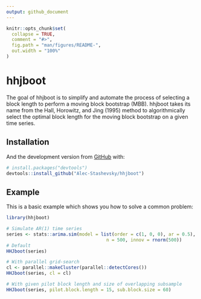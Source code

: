 ```yaml
---
output: github_document
---
```


<!-- README.md is generated from README.Rmd. Please edit that file -->

```r
knitr::opts_chunk$set(
  collapse = TRUE,
  comment = "#>",
  fig.path = "man/figures/README-",
  out.width = "100%"
)
```

# hhjboot

<!-- badges: start -->
<!-- badges: end -->

The goal of hhjboot is to simplify and automate the process of selecting a block length to perform a moving block bootstrap (MBB). hhjboot takes its name from the Hall, Horowitz, and Jing (1995) method to algorithmically select the optimal block length for the moving block bootstrap on a given time series.

## Installation

<!-- You can install the released version of hhjboot from [CRAN](https://CRAN.R-project.org) with: -->

<!-- ``` r -->
<!-- install.packages("hhjboot") -->
<!-- ``` -->

And the development version from [GitHub](https://github.com/) with:

``` r
# install.packages("devtools")
devtools::install_github("Alec-Stashevsky/hhjboot")
```
## Example

This is a basic example which shows you how to solve a common problem:

```r
library(hhjboot)

# Simulate AR(1) time series
series <- stats::arima.sim(model = list(order = c(1, 0, 0), ar = 0.5),
                                     n = 500, innov = rnorm(500))
# Default
HHJboot(series)

# With parallel grid-search
cl <- parallel::makeCluster(parallel::detectCores())
HHJboot(series, cl = cl)

# With given pilot block length and size of overlapping subsample
HHJboot(series, pilot.block.length = 15, sub.block.size = 60)

```
